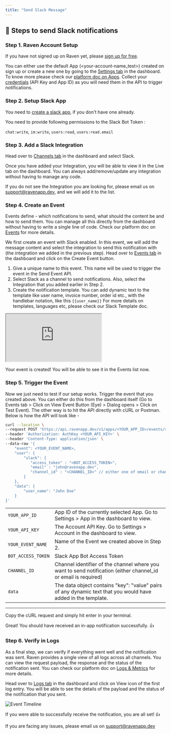 ```yaml
---
title: "Send Slack Message"
---
```


## 💬 Steps to send Slack notifications

### Step 1. Raven Account Setup

If you have not signed up on Raven yet, please
[sign up for free](https://console.ravenapp.dev/get-started).

You can either use the default App (\<your-account-name_test\>) created on sign up
or create a new one by going to the
[Settings tab](https://console.ravenapp.dev/get-started) in the dashboard. To
know more please check our [platform doc on Apps](/platform/apps/apps). Collect
your [credentials](/introduction#credentials) (API Key and App ID) as you will
need them in the API to trigger notifications.

### Step 2. Setup Slack App

You need to
[create a slack app](https://slack.com/intl/en-in/help/articles/115005265703-Create-a-bot-for-your-workspace),
if you don't have one already.

You need to provide following permissions to the Slack Bot Token :

`chat:write`, `im:write`, `users:read`, `users:read.email`

### Step 3. Add a Slack Integration

Head over to [Channels tab](https://console.raven.dev/app/channels) in the
dashboard and select Slack.

Once you have added your Integration, you will be able to view it in the Live
tab on the dashboard. You can always add/remove/update any integration without
having to manage any code.

If you do not see the Integration you are looking for, please email us on
support@ravenapp.dev, and we will add it to the list.

### Step 4. Create an Event

Events define - which notifications to send, what should the content be and how
to send them. You can manage all this directly from the dashboard without having
to write a single line of code. Check our platform doc on
[Events](/platform/events/events) for more details.

We first create an event with Slack enabled. In this event, we will add the
message content and select the integration to send this notification with (the
integration we added in the previous step). Head over to
[Events tab](https://console.ravenapp.dev/get-started) in the dashboard and
click on the Create Event button.

1. Give a unique name to this event. This name will be used to trigger the event
   in the Send Event API.
2. Select Slack as a channel to send notifications. Also, select the Integration
   that you added earlier in Step 2.
3. Create the notification template. You can add dynamic text to the template
   like user name, invoice number, order id etc., with the handlebar notation,
   like this `{{user_name}}` For more details on templates, languages etc,
   please check our Slack Template doc.

<iframe
  class="w-full h-96"
  src="https://www.loom.com/embed/8f816c9c562141458cd5678d6d23c114"></iframe>

Your event is created! You will be able to see it in the Events list now.

### Step 5. Trigger the Event

Now we just need to test if our setup works. Trigger the event that you created
above. You can either do this from the dashboard itself (Go to Events tab >
Click on View Event Button (Eye) > Dialog opens > Click on Test Event). The
other way is to hit the API directly with cURL or Postman. Below is how the API
will look like -

```bash Terminal
curl --location \
--request POST 'https://api.ravenapp.dev/v1/apps/<YOUR_APP_ID>/events/send' \
--header 'Authorization: AuthKey <YOUR_API_KEY>' \
--header 'Content-Type: application/json' \
--data-raw '{
    "event": <YOUR_EVENT_NAME>,
    "user": {
        "slack": {
           "access_token" : "<BOT_ACCESS_TOKEN>",
           "email" : "john@ravenapp.dev",
           "channel_id" : "<CHANNEL_ID>" // either one of email or channel_id is needed
        }
    },
    "data": {
        "user_name": "John Doe"
    }
}'
```

|                    |                                                                                                                |
| ------------------ | -------------------------------------------------------------------------------------------------------------- |
| `YOUR_APP_ID`      | App ID of the currently selected App. Go to Settings > App in the dashboard to view.                           |
| `YOUR_API_KEY`     | The Account API Key. Go to Settings > Account in the dashboard to view.                                        |
| `YOUR_EVENT_NAME`  | Name of the Event we created above in Step 2.                                                                  |
| `BOT_ACCESS_TOKEN` | Slack App Bot Access Token                                                                                     |
| `CHANNEL_ID`       | Channel identifier of the channel where you want to send notification (either channel_id or email is required) |
| `data`             | The data object contains "key": "value" pairs of any dynamic text that you would have added in the template.   |

---

Copy the cURL request and simply hit enter in your terminal.

<Note>
  Great! You should have received an in-app notification successfully. 👍
</Note>

### Step 6. Verify in Logs

As a final step, we can verify if everything went well and the notification was
sent. Raven provides a single view of all logs across all channels. You can view
the request payload, the response and the status of the notification sent. You
can check our platform doc on [Logs & Metrics](/platform/logs-and-metrics) for
more details.

Head over to [Logs tab](https://console.ravenapp.dev/get-started) in the
dashboard and click on View icon of the first log entry. You will be able to see
the details of the payload and the status of the notification that you sent.

![Event Timeline](/images/event-timeline-2.png)

<Check>
If you were able to successfully receive the notification, you are all set! 👍

If you are facing any issues, please email us on support@ravenapp.dev

</Check>
